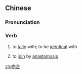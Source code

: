 ==Chinese==
{{zh-forms|lit=lips close|lips}}

===Pronunciation===
{{zh-pron
|m=wěnhé
|c=man5 hap6
|mn=qz,xm,zz:bún-ha̍p
|cat=v
}}

===Verb===
{{zh-verb}}

# to [[tally]] with; to be [[identical]] with
# {{lb|zh|medicine}} to [[join]] by [[anastomosis]]

[[zh:吻合]]